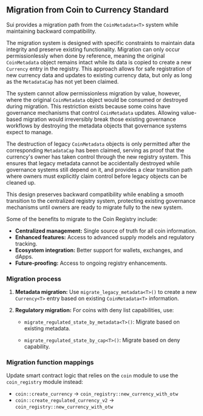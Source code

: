 ## Migration from Coin to Currency Standard

Sui provides a migration path from the `CoinMetadata<T>` system while maintaining backward compatibility.

The migration system is designed with specific constraints to maintain data integrity and preserve existing functionality. Migration can only occur permissionlessly when done by reference, meaning the original `CoinMetadata` object remains intact while its data is copied to create a new `Currency` entry in the registry. This approach allows for safe registration of new currency data and updates to existing currency data, but only as long as the `MetadataCap` has not yet been claimed.

The system cannot allow permissionless migration by value, however, where the original `CoinMetadata` object would be consumed or destroyed during migration. This restriction exists because some coins have governance mechanisms that control `CoinMetadata` updates. Allowing value-based migration would irreversibly break those existing governance workflows by destroying the metadata objects that governance systems expect to manage.

The destruction of legacy `CoinMetadata` objects is only permitted after the corresponding `MetadataCap` has been claimed, serving as proof that the currency's owner has taken control through the new registry system. This ensures that legacy metadata cannot be accidentally destroyed while governance systems still depend on it, and provides a clear transition path where owners must explicitly claim control before legacy objects can be cleaned up.

This design preserves backward compatibility while enabling a smooth transition to the centralized registry system, protecting existing governance mechanisms until owners are ready to migrate fully to the new system.

Some of the benefits to migrate to the Coin Registry include:

- **Centralized management:** Single source of truth for all coin information.
- **Enhanced features:** Access to advanced supply models and regulatory tracking.
- **Ecosystem integration:** Better support for wallets, exchanges, and dApps.
- **Future-proofing:** Access to ongoing registry enhancements.

### Migration process

1. **Metadata migration:** Use `migrate_legacy_metadata<T>()` to create a new `Currency<T>` entry based on existing `CoinMetadata<T>` information.
    <ImportContent source="crates/sui-framework/packages/sui-framework/sources/registries/coin_registry.move" mode="code" fun="migrate_legacy_metadata" noTitle signatureOnly noComments />

1. **Regulatory migration:** For coins with deny list capabilities, use:
   - `migrate_regulated_state_by_metadata<T>()`: Migrate based on existing metadata.

        <ImportContent source="crates/sui-framework/packages/sui-framework/sources/registries/coin_registry.move" mode="code" fun="migrate_regulated_state_by_metadata" noTitle signatureOnly noComments />

   - `migrate_regulated_state_by_cap<T>()`: Migrate based on deny capability.

        <ImportContent source="crates/sui-framework/packages/sui-framework/sources/registries/coin_registry.move" mode="code" fun="migrate_regulated_state_by_cap" noTitle signatureOnly noComments />

### Migration function mappings

Update smart contract logic that relies on the `coin` module to use the `coin_registry` module instead:

- `coin::create_currency` -> `coin_registry::new_currency_with_otw`
- `coin::create_regulated_currency_v2` -> `coin_registry::new_currency_with_otw`

<ImportContent source="crates/sui-framework/packages/sui-framework/sources/registries/coin_registry.move" mode="code" fun="new_currency_with_otw" signatureOnly noComments />
